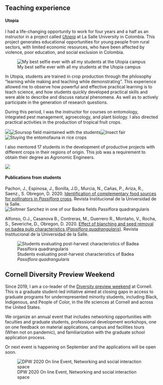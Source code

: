 
## **Teaching experience**

#### **Utopia**

I had a life-changing opportunity to work for four years and a half as an instructor in a project called [*Utopia*](https://www.youtube.com/watch?v=HO8CyheloE8) at La Salle University in Colombia. This project generates educational opportunities for young people from rural sectors, with limited economic resources, who have been affected by violence, poor education, and social exclusion in Colombia. 

![My best selfie ever with all my students at the Utopia campus](/Users/dianaobregon/Box Sync/Cornell/Personal_website/Utopia.jpeg)

In Utopia, students are trained in crop production through the philosophy “learning while making and teaching while demonstrating”. This experience allowed me to observe how powerful and effective practical learning is to teach science, and how students quickly developed practical skills and were able to describe and discuss natural phenomena. As well as to actively participate in the generation of research questions.

During this period, I was the instructor for courses on entomology, integrated pest management, agroecology, and plant biology. I also directed practical activities in the production of tropical fruit crops.

![](/Users/dianaobregon/Box Sync/Cornell/Personal_website/Fruticultura_students.jpeg)![Soursop field maintained with the students](/Users/dianaobregon/Box Sync/Cornell/Personal_website/Guanabana.jpeg)![Insect fair](/Users/dianaobregon/Box Sync/Cornell/Personal_website/Insect_fair_2.jpeg)![Stuying the entomofauna in rice crops](/Users/dianaobregon/Box Sync/Cornell/Personal_website/rice.jpeg)


I also mentored 17 students in the development of productive projects with different crops in their regions of origin. This job was a requirement to obtain their degree as Agronomic Engineers.

![](/Users/dianaobregon/Box Sync/Cornell/Personal_website/Mentees.png)

#### **Publications from students**

Pachon, J., Espinosa, J., Bonilla, J.D., Murcia, N., Cañas, P., Ariza, R., Saenz., S. Obregon, D. 2020. [Identification of complementary food sources for pollinators in *Passiflora* crops](https://ciencia.lasalle.edu.co/ruls/vol2020/iss83/11/). Revista Institucional de la Universidad de la Salle.
![Soltmer Sanchez in one of our Badea fields *Passiflora quadrangularis*](/Users/dianaobregon/Box Sync/Cornell/Personal_website/Badea_flowers.jpeg)


Alfonso, O.J., Casanova B., Contreras, M., Guerrero R., Montaño, V., Rocha, S., Severiche, D., Obregon, D. 2020. [Effect of blanching and seed removal on badea pulp characteristics (*Passiflora quadrangularis*)](https://ciencia.lasalle.edu.co/ruls/vol2020/iss83/12/). Revista Institucional de la Universidad de la Salle. 

![Students evaluating post-harvest characteristics of Badea *Passiflora quadrangularis*](/Users/dianaobregon/Box Sync/Cornell/Personal_website/Badea.jpeg)


## **Cornell Diversity Preview Weekend**

Since 2019, I am a co-leader of the [Diversity preview weekend](http://www.cornelldpw.org/) at Cornell. This is a graduate student-led initiative aimed at closing gaps in access to graduate programs for underrepresented minority students, including Black, Indigenous, and People of Color, in the life sciences at Cornell and across the United States. 

We organize an annual event that includes networking opportunities with faculties and graduate students, professional development workshops, one on one feedback on material applications, campus and facilities tours (When not on pandemic), and familiarization with the graduate school application process.

Or next event is happening on September and the applications will be open soon. 

![DPW 2020 On line Event, Networking and social interaction space ](/Users/dianaobregon/Box Sync/Cornell/Personal_website/DPW_2020.jpeg)